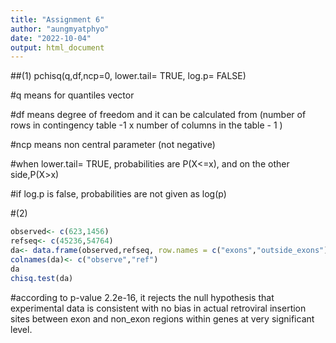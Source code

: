 ```yaml
---
title: "Assignment 6"
author: "aungmyatphyo"
date: "2022-10-04"
output: html_document
---
```


##(1) pchisq(q,df,ncp=0, lower.tail= TRUE, log.p= FALSE)

#q means for quantiles vector

#df means degree of freedom and it can be calculated from (number of rows in contingency table -1 x number of columns in the table - 1 )

#ncp means non central parameter (not negative)

#when lower.tail= TRUE, probabilities are P(X<=x), and on the other side,P(X>x)

#if log.p is false, probabilities are not given as log(p)



#(2)
```r
observed<- c(623,1456)
refseq<- c(45236,54764)
da<- data.frame(observed,refseq, row.names = c("exons","outside_exons"),stringsAsFactors = FALSE)
colnames(da)<- c("observe","ref")
da
chisq.test(da)
```

#according to p-value 2.2e-16, it rejects the null hypothesis  that experimental data is consistent with no bias in actual retroviral insertion sites between exon and non_exon regions within genes at very significant level.
